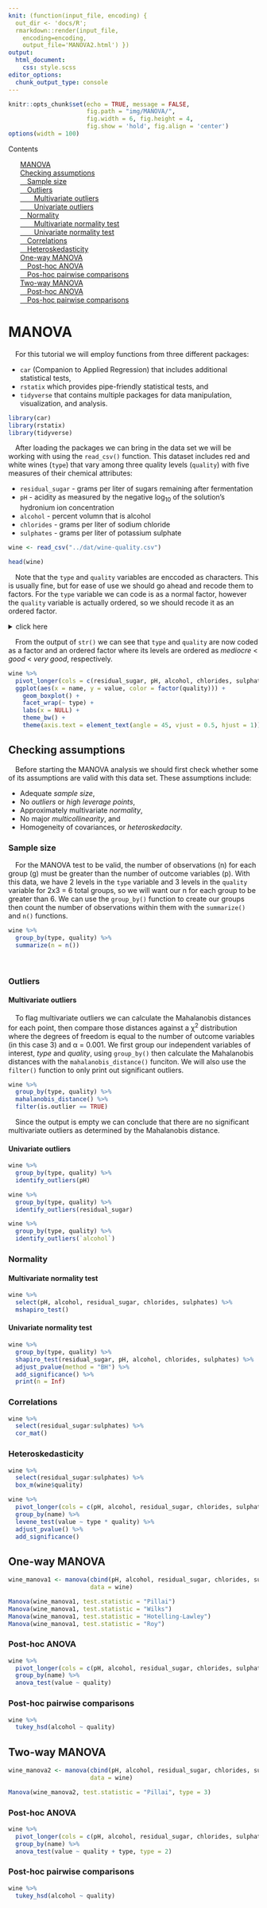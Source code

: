 ```yaml
---
knit: (function(input_file, encoding) {
  out_dir <- 'docs/R';
  rmarkdown::render(input_file,
    encoding=encoding,
    output_file='MANOVA2.html') })
output:
  html_document:
    css: style.scss
editor_options:
  chunk_output_type: console
---
```

  
```r
knitr::opts_chunk$set(echo = TRUE, message = FALSE,
                      fig.path = "img/MANOVA/",
                      fig.width = 6, fig.height = 4,
                      fig.show = 'hold', fig.align = 'center')
options(width = 100)
```

<!-- TABLE OF CONTENTS -->
<aside>
  <div id="toc_container">
  <p class="toc_title">Contents</p>
  <ul class="toc_list">
    <a href="#manova">MANOVA</a><br>
    <a href="#checking-assumptions">Checking assumptions</a><br>
       <a href="#sample-size">&emsp;Sample size</a><br>
       <a href="#outliers">&emsp;Outliers</a><br>
         <a href="#multivariate-outliers">&emsp;&emsp;Multivariate outliers</a><br>
         <a href="#univariate-outliers">&emsp;&emsp;Univariate outliers</a><br>
       <a href="#normality">&emsp;Normality</a><br>
         <a href="#multivariate-normality-test">&emsp;&emsp;Multivariate normality test</a><br>
         <a href="#univariate-normality-test">&emsp;&emsp;Univariate normality test</a><br>
       <a href="#correlations">&emsp;Correlations</a><br>
       <a href="#heteroskedasticity">&emsp;Heteroskedasticity</a><br>
    <a href="#one-way-manova">One-way MANOVA</a><br>
      <a href="#post-hoc-anova">&emsp;Post-hoc ANOVA</a><br>
      <a href="#post-hoc-pairwise-comparisons">&emsp;Pos-hoc pairwise comparisons</a><br>
    <a href="#two-way-manova">Two-way MANOVA</a><br>
      <a href="#post-hoc-anova2">&emsp;Post-hoc ANOVA</a><br>
      <a href="#post-hoc-pairwise-comparisons2">&emsp;Pos-hoc pairwise comparisons</a><br>
  </ul>
  </div>
</aside>



# MANOVA

&emsp;For this tutorial we will employ functions from three different packages:

* `car` (Companion to Applied Regression) that includes additional statistical tests,
* `rstatix` which provides pipe-friendly statistical tests, and
* `tidyverse` that contains multiple packages for data manipulation, visualization, and analysis.

```r
library(car)
library(rstatix)
library(tidyverse)
```

&emsp;After loading the packages we can bring in the data set we will be working with using the `read_csv()` function.  This dataset includes red and white wines (`type`) that vary among three quality levels (`quality`) with five measures of their chemical attributes:

* `residual_sugar` - grams per liter of sugars remaining after fermentation
* `pH` - acidity as measured by the negative log<sub>10</sub> of the solution's hydronium ion concentration
* `alcohol` - percent volumn that is alcohol
* `chlorides` - grams per liter of sodium chloride
* `sulphates` - grams per liter of potassium sulphate

```r
wine <- read_csv("../dat/wine-quality.csv")

head(wine)
```

&emsp;Note that the `type` and `quality` variables are enccoded as characters.  This is usually fine, but for ease of use we should go ahead and recode them to factors.  For the `type` variable we can code is as a normal factor, however the `quality` variable is actually ordered, so we should recode it as an ordered factor.


<details><summary>click here</summary>
```r
wine$type <- factor(wine$type)
wine$quality <- factor(wine$quality,
                       levels = c("mediocre", "good", "very good"),
                       ordered = TRUE)

str(wine)
```
</details>

&emsp;From the output of `str()` we can see that `type` and `quality` are now coded as a factor and an ordered factor where its levels are ordered as *mediocre* < *good* < *very good*, respectively.

```r
wine %>%
  pivot_longer(cols = c(residual_sugar, pH, alcohol, chlorides, sulphates)) %>%
  ggplot(aes(x = name, y = value, color = factor(quality))) +
    geom_boxplot() +
    facet_wrap(~ type) +
    labs(x = NULL) +
    theme_bw() +
    theme(axis.text = element_text(angle = 45, vjust = 0.5, hjust = 1))
```


## Checking assumptions

&emsp;Before starting the MANOVA analysis we should first check whether some of its assumptions are valid with this data set.  These assumptions include:

* Adequate *sample size*,
* No *outliers* or *high leverage points*,
* Approximately multivariate *normality*,
* No major *multicollinearity*, and
* Homogeneity of covariances, or *heteroskedacity*.

<a id="sample-size"></a>

### Sample size

&emsp;For the MANOVA test to be valid, the number of observations (n) for each group (g) must be greater than the number of outcome variables (p).  With this data, we have 2 levels in the `type` variable and 3 levels in the `quality` variable for 2x3 = 6 total groups, so we will want our n for each group to be greater than 6.  We can use the `group_by()` function to create our groups then count the number of observations within them with the `summarize()` and `n()` functions.

```r
wine %>%
  group_by(type, quality) %>%
  summarize(n = n())
```

&emsp;


### Outliers {.tabset .tabset-fade .tabset-pills}


#### Multivariate outliers

&emsp;To flag multivariate outliers we can calculate the Mahalanobis distances for each point, then compare those distances against a &chi;<sup>2</sup> distribution where the degrees of freedom is equal to the number of outcome variables (in this case 3) and &alpha; = 0.001.  We first group our independent variables of interest, <i>type</i> and <i>quality</i>, using `group_by()` then calculate the Mahalanobis distances with the `mahalanobis_distance()` funciton.  We will also use the `filter()` function to only print out significant outliers.

```r
wine %>%
  group_by(type, quality) %>%
  mahalanobis_distance() %>%
  filter(is.outlier == TRUE)
```

&emsp;Since the output is empty we can conclude that there are no significant multivariate outliers as determined by the Mahalanobis distance.


#### Univariate outliers

```r
wine %>%
  group_by(type, quality) %>%
  identify_outliers(pH)

wine %>%
  group_by(type, quality) %>%
  identify_outliers(residual_sugar)

wine %>%
  group_by(type, quality) %>%
  identify_outliers(`alcohol`)
```

### Normality

#### Multivariate normality test

```r
wine %>%
  select(pH, alcohol, residual_sugar, chlorides, sulphates) %>%
  mshapiro_test()
```

#### Univariate normality test

```r
wine %>%
  group_by(type, quality) %>%
  shapiro_test(residual_sugar, pH, alcohol, chlorides, sulphates) %>%
  adjust_pvalue(method = "BH") %>%
  add_significance() %>%
  print(n = Inf)
```

### Correlations

```r
wine %>%
  select(residual_sugar:sulphates) %>%
  cor_mat()
```

### Heteroskedasticity

```r
wine %>%
  select(residual_sugar:sulphates) %>%
  box_m(wine$quality)
```

```r
wine %>%
  pivot_longer(cols = c(pH, alcohol, residual_sugar, chlorides, sulphates)) %>%
  group_by(name) %>%
  levene_test(value ~ type * quality) %>%
  adjust_pvalue() %>%
  add_significance()
```


## One-way MANOVA

```r
wine_manova1 <- manova(cbind(pH, alcohol, residual_sugar, chlorides, sulphates) ~ quality,
                       data = wine)

Manova(wine_manova1, test.statistic = "Pillai")
Manova(wine_manova1, test.statistic = "Wilks")
Manova(wine_manova1, test.statistic = "Hotelling-Lawley")
Manova(wine_manova1, test.statistic = "Roy")
```

### Post-hoc ANOVA
```r
wine %>%
  pivot_longer(cols = c(pH, alcohol, residual_sugar, chlorides, sulphates)) %>%
  group_by(name) %>%
  anova_test(value ~ quality)
```

### Post-hoc pairwise comparisons

```r
wine %>%
  tukey_hsd(alcohol ~ quality)
```



## Two-way MANOVA

```r
wine_manova2 <- manova(cbind(pH, alcohol, residual_sugar, chlorides, sulphates) ~ quality * type,
                       data = wine)

Manova(wine_manova2, test.statistic = "Pillai", type = 3)
```

<a id="post-hoc-anova2"></a>

### Post-hoc ANOVA

```r
wine %>%
  pivot_longer(cols = c(pH, alcohol, residual_sugar, chlorides, sulphates)) %>%
  group_by(name) %>%
  anova_test(value ~ quality + type, type = 2)
```

<a id="post-hoc-pairwise-comparisons2"></a>

### Post-hoc pairwise comparisons



```r
wine %>%
  tukey_hsd(alcohol ~ quality)
```

